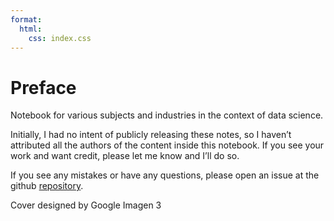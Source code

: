 ```yaml
---
format:
  html: 
    css: index.css
---
```


# Preface {.unnumbered}

Notebook for various subjects and industries in the context of data science.

Initially, I had no intent of publicly releasing these notes, so I haven't attributed all the authors of the content inside this notebook. If you see your work and want credit, please let me know and I'll do so.

If you see any mistakes or have any questions, please open an issue at the github [repository](https://github.com/ercbk/Domain-Knowledge-Notebook).

Cover designed by Google Imagen 3